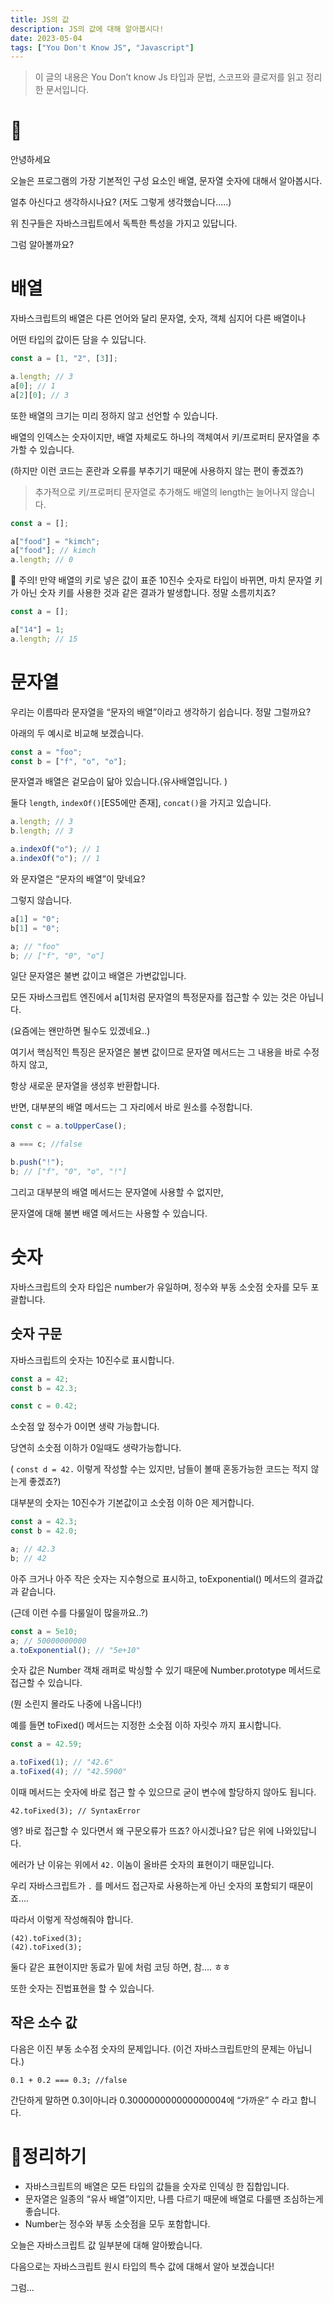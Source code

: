 ```yaml
---
title: JS의 값
description: JS의 값에 대해 알아봅시다!
date: 2023-05-04
tags: ["You Don't Know JS", "Javascript"]
---
```


> 이 글의 내용은 You Don’t know Js 타입과 문법, 스코프와 클로저를 읽고 정리한 문서입니다.

# 👋

안녕하세요

오늘은 프로그램의 가장 기본적인 구성 요소인 배열, 문자열 숫자에 대해서 알아봅시다.

얼추 아신다고 생각하시나요? (저도 그렇게 생각했습니다…..)

위 친구들은 자바스크립트에서 독특한 특성을 가지고 있답니다.

그럼 알아볼까요?

# 배열

자바스크립트의 배열은 다른 언어와 달리 문자열, 숫자, 객체 심지어 다른 배열이나

어떤 타입의 값이든 담을 수 있답니다.

```javascript
const a = [1, "2", [3]];

a.length; // 3
a[0]; // 1
a[2][0]; // 3
```

또한 배열의 크기는 미리 정하지 않고 선언할 수 있습니다.

배열의 인덱스는 숫자이지만, 배열 자체로도 하나의 객체여서 키/프로퍼티 문자열을 추가할 수 있습니다.

(하지만 이런 코드는 혼란과 오류를 부추기기 때문에 사용하지 않는 편이 좋겠죠?)

> 추가적으로 키/프로퍼티 문자열로 추가해도 배열의 length는 늘어나지 않습니다.

```javascript
const a = [];

a["food"] = "kimch";
a["food"]; // kimch
a.length; // 0
```

<aside>
🚨 주의!
만약 배열의 키로 넣은 값이 표준 10진수 숫자로 타입이 바뀌면,
마치 문자열 키가 아닌 숫자 키를 사용한 것과 같은 결과가 발생합니다.
정말 소름끼치죠?

</aside>

```javascript
const a = [];

a["14"] = 1;
a.length; // 15
```

# 문자열

우리는 이름따라 문자열을 “문자의 배열”이라고 생각하기 쉽습니다. 정말 그럴까요?

아래의 두 예시로 비교해 보겠습니다.

```javascript
const a = "foo";
const b = ["f", "o", "o"];
```

문자열과 배열은 겉모습이 닮아 있습니다.(유사배열입니다. )

둘다 `length`, `indexOf()`[ES5에만 존재], `concat()`을 가지고 있습니다.

```javascript
a.length; // 3
b.length; // 3

a.indexOf("o"); // 1
a.indexOf("o"); // 1
```

와 문자열은 “문자의 배열”이 맞네요?

그렇지 않습니다.

```javascript
a[1] = "0";
b[1] = "0";

a; // "foo"
b; // ["f", "0", "o"]
```

일단 문자열은 불변 값이고 배열은 가변값입니다.

모든 자바스크립트 엔진에서 a[1]처럼 문자열의 특정문자를 접근할 수 있는 것은 아닙니다.

(요즘에는 왠만하면 될수도 있겠네요..)

여기서 핵심적인 특징은 문자열은 불변 값이므로 문자열 메서드는 그 내용을 바로 수정하지 않고,

항상 새로운 문자열을 생성후 반환합니다.

반면, 대부분의 배열 메서드는 그 자리에서 바로 원소를 수정합니다.

```javascript
const c = a.toUpperCase();

a === c; //false

b.push("!");
b; // ["f", "0", "o", "!"]
```

그리고 대부분의 배열 메서드는 문자열에 사용할 수 없지만,

문자열에 대해 불변 배열 메서드는 사용할 수 있습니다.

# 숫자

자바스크립트의 숫자 타입은 number가 유일하며, 정수와 부동 소숫점 숫자를 모두 포괄합니다.

## 숫자 구문

자바스크립트의 숫자는 10진수로 표시합니다.

```javascript
const a = 42;
const b = 42.3;

const c = 0.42;
```

소숫점 앞 정수가 0이면 생략 가능합니다.

당연히 소숫점 이하가 0일때도 생략가능합니다.

( `const d = 42.` 이렇게 작성할 수는 있지만, 남들이 볼때 혼동가능한 코드는 적지 않는게 좋겠죠?)

대부분의 숫자는 10진수가 기본값이고 소숫점 이하 0은 제거합니다.

```javascript
const a = 42.3;
const b = 42.0;

a; // 42.3
b; // 42
```

아주 크거나 아주 작은 숫자는 지수형으로 표시하고, toExponential() 메서드의 결과값과 같습니다.

(근데 이런 수를 다룰일이 많을까요..?)

```jsx
const a = 5e10;
a; // 50000000000
a.toExponential(); // "5e+10"
```

숫자 값은 Number 객채 래퍼로 박싱할 수 있기 때문에 Number.prototype 메서드로 접근할 수 있습니다.

(뭔 소린지 몰라도 나중에 나옵니다!)

예를 들면 toFixed() 메서드는 지정한 소숫점 이하 자릿수 까지 표시합니다.

```jsx
const a = 42.59;

a.toFixed(1); // "42.6"
a.toFixed(4); // "42.5900"
```

이때 메서드는 숫자에 바로 접근 할 수 있으므로 굳이 변수에 할당하지 않아도 됩니다.

```tsx
42.toFixed(3); // SyntaxError
```

엥? 바로 접근할 수 있다면서 왜 구문오류가 뜨죠? 아시겠나요? 답은 위에 나와있답니다.

에러가 난 이유는 위에서 `42.` 이놈이 올바른 숫자의 표현이기 때문입니다.

우리 자바스크립트가 `.` 를 메서드 접근자로 사용하는게 아닌 숫자의 포함되기 때문이죠….

따라서 이렇게 작성해줘야 합니다.

```tsx
(42).toFixed(3);
(42).toFixed(3);
```

둘다 같은 표현이지만 동료가 밑에 처럼 코딩 하면, 참…. ㅎㅎ

또한 숫자는 진법표현을 할 수 있습니다.

## 작은 소수 값

다음은 이진 부동 소수점 숫자의 문제입니다. (이건 자바스크립트만의 문제는 아닙니다.)

```tsx
0.1 + 0.2 === 0.3; //false
```

간단하게 말하면 0.3이아니라 0.300000000000000004에 “가까운” 수 라고 합니다.

# 🧹정리하기

-   자바스크립트의 배열은 모든 타입의 값들을 숫자로 인덱싱 한 집합입니다.
-   문자열은 일종의 “유사 배열”이지만, 나름 다르기 때문에 배열로 다룰땐 조심하는게 좋습니다.
-   Number는 정수와 부동 소숫점을 모두 포함합니다.

오늘은 자바스크립트 값 일부분에 대해 알아봤습니다.

다음으로는 자바스크립트 원시 타입의 특수 값에 대해서 알아 보겠습니다!

그럼…
